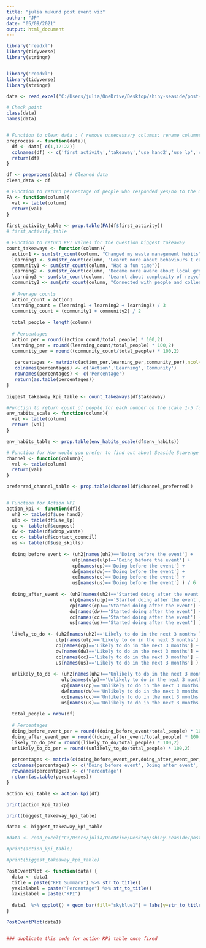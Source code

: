 ```yaml
---
title: "julia mukund post event viz"
author: "JP"
date: "05/09/2021"
output: html_document
---
```

```r
library('readxl')
library(tidyverse)
library(stringr)


library('readxl')
library(tidyverse)
library(stringr)

data <- read_excel("C:/Users/julia/OneDrive/Desktop/shiny-seaside/post-event_responses_v2.xlsx")

# Check point
class(data)
names(data)


# Function to clean data : { remove unnecessary columns; rename columns }
preprocess <- function(data){
  df <- data[-c(1,12:22)] 
  colnames(df) <- c('first_activity','takeaway','use_hand2','use_lp','compost','drop_waste','contact_council','use_skills','env_habits','channel_preferred')
  return(df)
}

df <- preprocess(data) # Cleaned data 
clean_data <- df 

# Function to return percentage of people who responded yes/no to the question Is this your first waste education activity?
FA <- function(column){
  val <- table(column)
  return(val)
}
 
first_activity_table <- prop.table(FA(df$first_activity))
# first_activity_table

# Function to return KPI values for the question biggest takeaway 
count_takeaways <- function(column){
  action1 <- sum(str_count(column, "Changed my waste management habits"))
  learning1 <- sum(str_count(column, "Learnt more about behaviours I can change to reduce my waste"))
  community1 <- sum(str_count(column, "Had a fun time"))
  learning2 <- sum(str_count(column, "Became more aware about local groups advocating for waste reduction"))
  learning3 <- sum(str_count(column, "Learnt about complexity of recycling e.g. through Defy Design workshop activity"))
  community2 <- sum(str_count(column, "Connected with people and colleagues"))
  
  # Average counts
  action_count = action1  
  learning_count = (learning1 + learning2 + learning3) / 3
  community_count = (community1 + community2) / 2
  
  total_people = length(column)
  
  # Percentages 
  action_per = round((action_count/total_people) * 100,2)
  learning_per = round((learning_count/total_people) * 100,2)
  community_per = round((community_count/total_people) * 100,2)
  
   percentages <- matrix(c(action_per,learning_per,community_per),ncol=3,byrow = TRUE)
   colnames(percentages) <- c('Action','Learning','Community')
   rownames(percentages) <- c('Percentage')
   return(as.table(percentages))
}
 
biggest_takeaway_kpi_table <- count_takeaways(df$takeaway)

#Function to return count of people for each number on the scale 1-5 for environmental habits 
env_habits_scale <- function(column){
  val <- table(column)
  return (val)
} 

env_habits_table <- prop.table(env_habits_scale(df$env_habits))

# Function for How would you prefer to find out about Seaside Scavenge events?
channel <- function(column){
  val <- table(column)
  return(val)
}

preferred_channel_table <- prop.table(channel(df$channel_preferred))


# Function for Action kPI 
action_kpi <- function(df){
  uh2 <- table(df$use_hand2)
  ulp <- table(df$use_lp)
  cp <- table(df$compost)
  dw <- table(df$drop_waste)
  cc <- table(df$contact_council)
  us <- table(df$use_skills)
  
  doing_before_event <- (uh2[names(uh2)=='Doing before the event'] +
                        ulp[names(ulp)=='Doing before the event'] +
                        cp[names(cp)=='Doing before the event'] +
                        dw[names(dw)=='Doing before the event'] +
                        cc[names(cc)=='Doing before the event'] +
                        us[names(us)=='Doing before the event'] ) / 6
  
  doing_after_event <- (uh2[names(uh2)=='Started doing after the event'] +
                       ulp[names(ulp)=='Started doing after the event'] +
                       cp[names(cp)=='Started doing after the event'] +
                       dw[names(dw)=='Started doing after the event'] +
                       cc[names(cc)=='Started doing after the event'] +
                       us[names(us)=='Started doing after the event'] ) / 6
  
  likely_to_do <- (uh2[names(uh2)=='Likely to do in the next 3 months'] +
                  ulp[names(ulp)=='Likely to do in the next 3 months'] +
                  cp[names(cp)=='Likely to do in the next 3 months'] +
                  dw[names(dw)=='Likely to do in the next 3 months'] +
                  cc[names(cc)=='Likely to do in the next 3 months'] +
                  us[names(us)=='Likely to do in the next 3 months'] ) / 6
  
  unlikely_to_do <- (uh2[names(uh2)=='Unlikely to do in the next 3 months'] +
                    ulp[names(ulp)=='Unlikely to do in the next 3 months'] +
                    cp[names(cp)=='Unlikely to do in the next 3 months'] +
                    dw[names(dw)=='Unlikely to do in the next 3 months'] +
                    cc[names(cc)=='Unlikely to do in the next 3 months'] +
                    us[names(us)=='Unlikely to do in the next 3 months']) / 6
 
  total_people = nrow(df)
  
  # Percentages 
  doing_before_event_per = round((doing_before_event/total_people) * 100,2)
  doing_after_event_per = round((doing_after_event/total_people) * 100,2)
  likely_to_do_per = round((likely_to_do/total_people) * 100,2)
  unlikely_to_do_per = round((unlikely_to_do/total_people) * 100,2)
  
  percentages <- matrix(c(doing_before_event_per,doing_after_event_per,likely_to_do_per,unlikely_to_do_per),ncol=4,byrow = TRUE)
  colnames(percentages) <- c('Doing before event','Doing after event','Likely to do','Unlikely to do')
  rownames(percentages) <- c('Percentage')
  return(as.table(percentages))
} 

action_kpi_table <- action_kpi(df)

print(action_kpi_table)

print(biggest_takeaway_kpi_table)

data1 <- biggest_takeaway_kpi_table

```


```r
#data <- read_excel("C:/Users/julia/OneDrive/Desktop/shiny-seaside/post-event_responses_v2.xlsx")

#print(action_kpi_table)

#print(biggest_takeaway_kpi_table)
```






```r
PostEventPlot <- function(data) {
  data <- data1
  title = paste("KPI Summary") %>% str_to_title()
  yaxislabel = paste("Percentage") %>% str_to_title()
  xaxislabel = paste("KPI")
   
  data1  %>% ggplot() + geom_bar(fill="skyblue1") + labs(y=str_to_title(yaxislabel), x = str_to_title(xaxislabel)) + ggtitle(sub("_", " ", title))
}

PostEventPlot(data1)


### duplicate this code for action KPi table once fixed 

```

